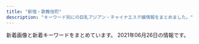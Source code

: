 ```yaml
---
title: "新宿・歌舞伎町"
description: "キーワード別にの巨乳アジアン・チャイナエステ嬢情報をまとめました。"
---
```


新着画像と新着キーワードをまとめています。
2021年06月26日の情報です。

<DmmAffiliateIns />
<KeywordTable
  shops={
    [
    {
        "keywords": {
            "85": 4,
            "86": 4,
            "C": 8,
            "E": 8,
            "87": 8
        },
        "station": "\u65b0\u5bbf\u4e09\u4e01\u76ee\u99c5E1\u51fa\u53e3",
        "url": "http://sakura-relax.net/",
        "name": "\u697d\u697d-\u30e9\u30af\u30e9\u30af-",
        "img_links": [
            "http://sakura-relax.net/images/cg03.jpg",
            "http://sakura-relax.net/link/menlog.jpg",
            "http://sakura-relax.net/images/tel.png",
            "http://sakura-relax.net/images/qrc.png",
            "http://sakura-relax.net/images/cg06.jpg",
            "http://sakura-relax.net/images/kan.jpg",
            "http://sakura-relax.net/images/cg07.jpg",
            "http://sakura-relax.net/images/top-img01.png",
            "http://sakura-relax.net/images/top-img02.png",
            "http://sakura-relax.net/images/cg04.jpg"
        ]
    },
    {
        "name": "KOYUKI",
        "url": "http://hi-msg.com/koyuki/",
        "keywords": {
            "C": 8
        },
        "station": "JR\u65b0\u5bbf\u99c5\u6771\u53e3",
        "img_links": [
            "http://hi-msg.com/koyuki/img/p-2.jpg",
            "http://hi-msg.com/koyuki/img/p-10.jpg",
            "http://hi-msg.com/koyuki/img/t-3.png",
            "http://hi-msg.com/koyuki/img/p-2-1.jpg",
            "http://hi-msg.com/koyuki/img/p-3.jpg",
            "http://hi-msg.com/koyuki/img/botton.png",
            "http://hi-msg.com/koyuki/img/p-6.jpg",
            "http://hi-msg.com/koyuki/img/english-t1.png",
            "http://hi-msg.com/koyuki/img/t-1.png",
            "http://hi-msg.com/koyuki/img/p-8.jpg",
            "http://hi-msg.com/koyuki/img/card.png",
            "http://hi-msg.com/koyuki/img/kanban4s.jpg",
            "http://hi-msg.com/koyuki/img/p-0.jpg",
            "http://hi-msg.com/koyuki/img/p-8-1.jpg",
            "http://hi-msg.com/koyuki/img/p-9.jpg",
            "http://hi-msg.com/koyuki/img/p-3-1.jpg",
            "http://hi-msg.com/koyuki/img/p-7.jpg",
            "http://hi-msg.com/koyuki/img/p-5.jpg",
            "http://hi-msg.com/koyuki/img/english-t5.png",
            "http://hi-msg.com/koyuki/img/english-t6.png",
            "http://hi-msg.com/koyuki/img/head.png",
            "http://hi-msg.com/koyuki/img/card-english.png",
            "http://hi-msg.com/koyuki/img/english-t4.png",
            "http://hi-msg.com/koyuki/img/t-2.png",
            "http://hi-msg.com/koyuki/img/newstback.png",
            "http://hi-msg.com/koyuki/img/p-1.jpg",
            "http://hi-msg.com/koyuki/img/p-7-1.jpg",
            "http://hi-msg.com/koyuki/img/tit.png",
            "http://hi-msg.com/koyuki/img/english-t3.png",
            "http://hi-msg.com/koyuki/img/tel.png",
            "http://hi-msg.com/koyuki/img/english-t2.png",
            "http://hi-msg.com/koyuki/img/p-11.jpg",
            "http://hi-msg.com/koyuki/img/p-4.jpg",
            "http://hi-msg.com/koyuki/img/p-6-1.jpg",
            "http://hi-msg.com/koyuki/img/kanban4.jpg",
            "http://hi-msg.com/koyuki/img/re.png",
            "http://hi-msg.com/koyuki/img/p-4-1.jpg"
        ]
    },
    {
        "station": "JR\u65b0\u5bbf\u99c5\u6771\u53e3",
        "url": "http://relaxia.work/",
        "img_links": [
            "http://relaxia.work/images/side_mobile.jpg",
            "http://relaxia.work/images/ico01.png",
            "http://relaxia.work/img/sizuka1.jpg",
            "http://relaxia.work/images/link_nav06.jpg",
            "http://relaxia.work/images/side_tel.jpg",
            "http://relaxia.work/img/yuki1.jpg",
            "http://relaxia.work/images/sp_top.jpg",
            "http://relaxia.work/img/haru1.jpg",
            "http://relaxia.work/images/note.jpg",
            "http://relaxia.work/images/info1.jpg",
            "http://relaxia.work/images/link_nav05.jpg",
            "http://relaxia.work/images/link_nav03.jpg",
            "http://relaxia.work/images/link_nav04.jpg",
            "http://relaxia.work/images/top.png",
            "http://relaxia.work/images/link_nav01.jpg",
            "http://relaxia.work/images/link_nav02.jpg",
            "http://relaxia.work/images/info2.jpg",
            "http://relaxia.work/images/top_slider01.jpg",
            "http://relaxia.work/images/info3.jpg",
            "http://relaxia.work/images/side_link.jpg"
        ],
        "name": "\u30ea\u30e9\u30af\u30b7\u30a2\u30fc",
        "keywords": {}
    },
    {
        "name": "\u65b0\u5bbf\u6975\u4e0a\u30e1\u30f3\u30ba\u30a8\u30b9\u30c6",
        "img_links": [],
        "station": "JR\u65b0\u5bbf\u99c5",
        "keywords": {},
        "url": "https://gokujo.iest.info/"
    },
    {
        "station": "JR\u65b0\u5bbf\u99c5\u6771\u53e3",
        "img_links": [
            "https://shinjuku-mensesthe.com/images/top1.jpg",
            "https://shinjuku-mensesthe.com/room/room-l1.jpg",
            "https://shinjuku-mensesthe.com/images/clear.png",
            "https://shinjuku-mensesthe.com/massage/2021/03/27/blog.jpg",
            "https://shinjuku-mensesthe.com/icon/line.png",
            "https://shinjuku-mensesthe.com/images/main-small.jpg",
            "https://shinjuku-mensesthe.com/icon/yelp.png",
            "https://shinjuku-mensesthe.com/button/blog.png",
            "https://shinjuku-mensesthe.com/images/footer-r.png",
            "https://shinjuku-mensesthe.com/staff/hikaru-l1.jpg",
            "https://shinjuku-mensesthe.com/massage/2020/10/21/risa-s1.jpg",
            "https://shinjuku-mensesthe.com/icon/twitter.png",
            "https://shinjuku-mensesthe.com/massage/2020/07/31/covit19.jpg",
            "https://shinjuku-mensesthe.com/staff/hikaru-s1.jpg",
            "https://shinjuku-mensesthe.com/images/footer-l.png",
            "https://shinjuku-mensesthe.com/massage/2020/09/14/hana-s1.jpg",
            "https://shinjuku-mensesthe.com/images/camp.png",
            "https://shinjuku-mensesthe.com/menu/blog.png",
            "https://shinjuku-mensesthe.com/staff/kana-l1.jpg",
            "https://shinjuku-mensesthe.com/icon/facebook.png",
            "https://shinjuku-mensesthe.com/staff/hana-l1.jpg",
            "https://shinjuku-mensesthe.com/images/top2.jpg",
            "https://scdn.line-apps.com/n/line_add_friends/btn/ja.png",
            "https://shinjuku-mensesthe.com/room/room-l2.jpg",
            "https://shinjuku-mensesthe.com/images/qrcode.png",
            "https://shinjuku-mensesthe.com/link/mens-esthe.png",
            "https://shinjuku-mensesthe.com/images/header3.png",
            "https://shinjuku-mensesthe.com/images/flower.png",
            "https://shinjuku-mensesthe.com/massage/2020/10/05/yuki-s1.jpg",
            "https://shinjuku-mensesthe.com/staff/seira-s1.jpg",
            "https://shinjuku-mensesthe.com/staff/kana-s1.jpg",
            "https://shinjuku-mensesthe.com/images/top3.jpg",
            "https://shinjuku-mensesthe.com/staff/shiori-s1.jpg",
            "https://shinjuku-mensesthe.com/staff/arisa-s1.jpg",
            "https://shinjuku-mensesthe.com/staff/yuki-s1.jpg",
            "https://shinjuku-mensesthe.com/staff/seira-l1.jpg",
            "https://shinjuku-mensesthe.com/menu/home.png",
            "https://shinjuku-mensesthe.com/button/home.png",
            "https://shinjuku-mensesthe.com/menu/staff.png",
            "https://shinjuku-mensesthe.com/staff/yuki-l1.jpg",
            "https://shinjuku-mensesthe.com/images/main-sp.jpg",
            "https://shinjuku-mensesthe.com/room/room-l4.jpg",
            "https://shinjuku-mensesthe.com/room/room-l3.jpg",
            "https://shinjuku-mensesthe.com/staff/hana-s1.jpg",
            "https://shinjuku-mensesthe.com/button/staff.png",
            "https://shinjuku-mensesthe.com/staff/arisa-l1.jpg",
            "https://shinjuku-mensesthe.com/images/main-top.jpg",
            "https://shinjuku-mensesthe.com/menu/info.png"
        ],
        "name": "\u5915\u9727 \u3086\u3046\u304e\u308a",
        "keywords": {},
        "url": "https://shinjuku-mensesthe.com/"
    },
    {
        "url": "http://aes-aroma.com/",
        "station": "JR\u65b0\u5bbf\u99c5\u5357\u53e3",
        "name": "\u7652\u3057\u306e\u5bbf",
        "keywords": {
            "C": 18
        },
        "img_links": [
            "http://aes-aroma.com/pic/head.png",
            "http://aes-aroma.com/staff/yoko/01.jpg",
            "http://aes-aroma.com/staff/mimi/01.jpg",
            "http://aes-aroma.com/staff/kaori/01.jpg",
            "http://aes-aroma.com/staff/koko/01.jpg",
            "http://aes-aroma.com/img/ttl_tnew.png",
            "http://aes-aroma.com/img/ttl_mobile.png",
            "http://aes-aroma.com/staff/miki/01.jpg",
            "http://aes-aroma.com/img/ttl_rec.png",
            "http://aes-aroma.com/img/ttl_pickup.png",
            "http://aes-aroma.com/img/ttl_staff.png",
            "http://aes-aroma.com/i/files/homeimg.jpg",
            "http://aes-aroma.com/staff/yoko/02.jpg",
            "http://aes-aroma.com/staff/nana/01.jpg",
            "http://aes-aroma.com/staff/yuri/01.jpg",
            "http://aes-aroma.com/staff/ai/01.jpg",
            "http://aes-aroma.com/staff/megumi/01.jpg"
        ]
    },
    {
        "station": "JR\u65b0\u5bbf\u99c5\u897f\u53e3",
        "img_links": [
            "http://sweety-est.tokyo/images/a4.jpg",
            "http://sweety-est.tokyo/images/slider-img003.jpg",
            "http://sweety-est.tokyo/images/a1.jpg",
            "http://sweety-est.tokyo/images/a7.jpg",
            "http://sweety-est.tokyo/images/m4.jpg",
            "http://sweety-est.tokyo/images/b-tel.png",
            "http://sweety-est.tokyo/images/a8.jpg",
            "http://sweety-est.tokyo/images/a5.jpg",
            "http://sweety-est.tokyo/images/qr.jpg",
            "http://sweety-est.tokyo/images/cg05.jpg",
            "http://sweety-est.tokyo/images/m1.jpg",
            "http://sweety-est.tokyo/images/slider-img002.jpg",
            "http://sweety-est.tokyo/images/a6.jpg",
            "http://sweety-est.tokyo/images/tit-sub6.jpg",
            "http://sweety-est.tokyo/images/slider-img001.jpg",
            "http://sweety-est.tokyo/images/tit-sub2.jpg",
            "http://sweety-est.tokyo/images/m2.jpg",
            "http://sweety-est.tokyo/images/sys.jpg",
            "http://sweety-est.tokyo/link/menlog.jpg",
            "http://sweety-est.tokyo/images/a3.jpg",
            "http://sweety-est.tokyo/images/kan1.jpg",
            "http://sweety-est.tokyo/images/b-online.png",
            "http://sweety-est.tokyo/images/cg02.jpg",
            "http://sweety-est.tokyo/images/tit-sub4.jpg",
            "http://sweety-est.tokyo/images/cg08.jpg",
            "http://sweety-est.tokyo/images/cg06.jpg",
            "http://sweety-est.tokyo/images/r3.jpg",
            "http://sweety-est.tokyo/images/r5.jpg",
            "http://sweety-est.tokyo/images/tit-sub1.jpg",
            "http://sweety-est.tokyo/images/tit-sub3.jpg",
            "http://sweety-est.tokyo/images/cg07.jpg",
            "http://sweety-est.tokyo/images/r1.jpg",
            "http://sweety-est.tokyo/images/kan.jpg",
            "http://sweety-est.tokyo/images/r6.jpg",
            "http://sweety-est.tokyo/images/pp.jpg",
            "http://sweety-est.tokyo/images/cg04.jpg",
            "http://sweety-est.tokyo/images/cg01.jpg",
            "http://sweety-est.tokyo/images/tit-sub5.jpg",
            "http://sweety-est.tokyo/images/r4.jpg",
            "http://sweety-est.tokyo/images/a2.jpg",
            "http://sweety-est.tokyo/images/cg03.jpg",
            "http://sweety-est.tokyo/images/cg011.jpg",
            "http://sweety-est.tokyo/images/m3.jpg",
            "http://sweety-est.tokyo/images/r2.jpg"
        ],
        "name": "sweet-\u30b9\u30a6\u30a3\u30fc\u30c8-",
        "keywords": {
            "86": 16,
            "E": 8,
            "D": 6
        },
        "url": "http://sweety-est.tokyo/"
    },
    {
        "url": "https://mens-esthe.xyz/",
        "station": "JR\u65b0\u5bbf\u99c5\u6771\u5357\u53e3",
        "name": "\u30b8\u30e5\u30ea\u30a2\u30f3",
        "keywords": {
            "95": 5,
            "84": 5,
            "86": 10,
            "F": 5,
            "D": 10
        },
        "img_links": [
            "https://mens-esthe.xyz/icon/yelp.png",
            "https://mens-esthe.xyz/staff/eri-l2.jpg",
            "https://mens-esthe.xyz/images/clear.png",
            "https://mens-esthe.xyz/staff/moe-s1.jpg",
            "https://mens-esthe.xyz/room/room-l4.jpg",
            "https://mens-esthe.xyz/staff/eri-s2.jpg",
            "https://mens-esthe.xyz/footer/footer-staff.png",
            "https://mens-esthe.xyz/images/main1.jpg",
            "https://mens-esthe.xyz/staff/yuuka-s2.jpg",
            "https://mens-esthe.xyz/staff/yuuka-s1.jpg",
            "https://mens-esthe.xyz/room/room-l5.jpg",
            "https://mens-esthe.xyz/images/header3.png",
            "https://mens-esthe.xyz/shinjuku/2021/06/11/4942043_0.jpg",
            "https://mens-esthe.xyz/room/room-l2.jpg",
            "https://mens-esthe.xyz/icon/facebook.png",
            "https://mens-esthe.xyz/room/room-l1.jpg",
            "https://mens-esthe.xyz/room/room-l3.jpg",
            "https://mens-esthe.xyz/staff/kana-s1.jpg",
            "https://mens-esthe.xyz/images/esthe2.jpg",
            "https://mens-esthe.xyz/images/esthe3.jpg",
            "https://mens-esthe.xyz/images/esthe4.jpg",
            "https://mens-esthe.xyz/staff/moe-l1.jpg",
            "https://mens-esthe.xyz/staff/yuuka-l2.jpg",
            "https://mens-esthe.xyz/room/room-l6.jpg",
            "https://mens-esthe.xyz/room/room-l8.jpg",
            "https://mens-esthe.xyz/images/qrcode.png",
            "https://mens-esthe.xyz/staff/eri-l1.jpg",
            "https://mens-esthe.xyz/staff/eri-s1.jpg",
            "https://mens-esthe.xyz/staff/yuuka-l1.jpg",
            "https://mens-esthe.xyz/icon/twitter.png",
            "https://mens-esthe.xyz/footer/footer-tel.png",
            "https://mens-esthe.xyz/staff/kana-s2.jpg",
            "https://mens-esthe.xyz/footer/footer-line.png",
            "https://mens-esthe.xyz/images/esthe1.jpg",
            "https://mens-esthe.xyz/staff/kana-l1.jpg",
            "https://mens-esthe.xyz/room/room-l7.jpg",
            "https://mens-esthe.xyz/images/main-sp.jpg",
            "https://mens-esthe.xyz/icon/line.png",
            "https://mens-esthe.xyz/staff/kana-l2.jpg"
        ]
    },
    {
        "img_links": [
            "http://yurali.oks.bz/photos/sites/48/2020/09/2020090809340917.jpg",
            "http://yurali.oks.bz/photos/sites/48/2020/09/2020090809341126.jpg",
            "http://yurali.oks.bz/images/mobile.jpg",
            "http://yurali.oks.bz/photos/sites/48/2021/03/2021033110254887.jpg",
            "http://yurali.oks.bz/images/acc4.jpg",
            "http://yurali.oks.bz/images/content.jpg",
            "http://yurali.oks.bz/images/room4.jpg",
            "http://yurali.oks.bz/images/acc3.jpg",
            "http://yurali.oks.bz/images/s2.jpg",
            "http://yurali.oks.bz/images/kanban.jpg",
            "http://yurali.oks.bz/photos/sites/48/2020/06/2020063002493351.jpg",
            "http://yurali.oks.bz/photos/sites/48/2021/03/2021033110254811.jpg",
            "http://yurali.oks.bz/images/room1.jpg",
            "http://yurali.oks.bz/images/s_new.png",
            "http://yurali.oks.bz/images/acc1.jpg",
            "http://yurali.oks.bz/images/room2.jpg",
            "http://yurali.oks.bz/images/top.jpg",
            "http://yurali.oks.bz/images/s4.jpg",
            "http://yurali.oks.bz/images/acc2.jpg",
            "http://yurali.oks.bz/images/room3.jpg",
            "http://yurali.oks.bz/images/line.jpg",
            "http://yurali.oks.bz/photos/sites/48/2020/09/2020090809341490.jpg",
            "http://yurali.oks.bz/images/s3.jpg",
            "http://yurali.oks.bz/images/s1.jpg",
            "http://yurali.oks.bz/images/right.jpg"
        ],
        "url": "http://yurali.oks.bz/",
        "station": "JR\u65b0\u5bbf\u99c5\u897f\u53e3",
        "keywords": {
            "\u80f8": 2,
            "87": 14,
            "E": 14,
            "D": 28,
            "85": 14,
            "86": 14
        },
        "name": "\u6c17\u697d"
    },
    {
        "station": "JR\u65b0\u5bbf\u99c5\u6771\u53e3",
        "img_links": [
            "http://crystal-est.net/uploads/crystal/2017/03/bnr_side_032.png",
            "http://ruby-es.com/uploads/rubyes/2017/02/img_info_04.png",
            "http://crystal-est.net/uploads/crystal/2017/03/ruby6.png",
            "http://crystal-est.net/uploads/crystal/2017/03/subvisual_qa.png",
            "http://crystal-est.net/uploads/crystal/2017/04/leftmovie.png",
            "http://crystal-est.net/uploads/crystal/images/subvisual_staff.png",
            "http://crystal-est.net/uploads/crystal/2017/03/subvisual_reserve.png",
            "http://ruby-es.com/uploads/rubyes/2017/02/img_info_03.png",
            "http://crystal-est.net/uploads/crystal/images/xing.png",
            "http://ruby-es.com/uploads/rubyes/2017/02/img_info_05.png",
            "http://crystal-est.net/uploads/crystal/2017/03/icon_flower.png",
            "http://ruby-es.com/uploads/rubyes/2017/02/img_info_06.png",
            "http://crystal-est.net/uploads/crystal/2018/08/wechatimg51.jpeg",
            "http://ruby-es.com/uploads/rubyes/2017/02/img_info_02.png",
            "http://crystal-est.net/uploads/crystal/2017/03/subvisual_contact.png",
            "http://crystal-est.net/uploads/crystal/images/p01.png",
            "http://crystal-est.net/uploads/crystal/2020/11/tel.jpg",
            "http://crystal-est.net/uploads/crystal/2017/03/treatment2.png",
            "http://crystal-est.net/uploads/crystal/2017/02/ameba.jpg",
            "http://crystal-est.net/uploads/crystal/2018/07/wechatimg30.jpeg",
            "http://crystal-est.net/uploads/crystal/2020/12/img_6902.jpg",
            "http://ruby-es.com/uploads/rubyes/2017/02/img_info_01.png",
            "http://crystal-est.net/uploads/crystal/2018/08/wechatimg49.jpeg",
            "http://crystal-est.net/uploads/crystal/2017/03/btn_top_03.png",
            "http://crystal-est.net/uploads/crystal/2017/03/bnr_side_credit1.png",
            "http://crystal-est.net/uploads/crystal/2017/04/line2.png",
            "http://crystal-est.net/uploads/crystal/2017/03/bnr_side_042.png",
            "http://crystal-est.net/uploads/crystal/2018/05/webwxgetmsgimg.jpeg",
            "http://crystal-est.net/uploads/crystal/images/no-photo.jpg",
            "http://crystal-est.net/uploads/crystal/2018/07/wechatimg26.jpeg",
            "http://crystal-est.net/uploads/crystal/images/icon_flower.png",
            "http://crystal-est.net/uploads/crystal/2017/03/subvisual_info.png",
            "http://crystal-est.net/uploads/crystal/2020/12/img_6830.jpg",
            "http://crystal-est.net/uploads/crystal/2017/02/wifi.jpg",
            "http://crystal-est.net/uploads/crystal/2017/03/subvisual_magazine1.png",
            "http://crystal-est.net/uploads/crystal/2018/07/wechatimg125.jpeg",
            "http://crystal-est.net/uploads/crystal/2017/03/subvisual_link.png",
            "http://crystal-est.net/uploads/crystal/2017/03/bnr_side_052.png",
            "http://crystal-est.net/uploads/crystal/2017/03/btn_top_02.png",
            "http://crystal-est.net/uploads/crystal/2017/04/bnr_side_01.png",
            "http://crystal-est.net/uploads/crystal/2017/03/btn_top_01.png",
            "http://crystal-est.net/uploads/crystal/2017/03/subvisual_enquete1.png",
            "http://crystal-est.net/uploads/crystal/2017/04/web.png",
            "http://crystal-est.net/uploads/crystal/2018/05/mayu1.jpeg",
            "http://crystal-est.net/uploads/crystal/2018/07/wechatimg31.jpeg"
        ],
        "name": "\u30af\u30ea\u30b9\u30bf\u30eb",
        "keywords": {
            "C": 2
        },
        "url": "http://crystal-est.net/"
    },
    {
        "station": "\u897f\u6b66\u65b0\u5bbf\u99c5\u5317\u53e3",
        "url": "http://ciretva.xyz/",
        "keywords": {
            "86": 2,
            "D": 3
        },
        "name": "\u4f73\u7e01 \uff5e\u304b\u3048\u3093\uff5e",
        "img_links": [
            "http://ciretva.xyz/uploads/201021/1-201021155932238.jpg",
            "http://ciretva.xyz/uploads/201021/1-201021155925315.jpg",
            "http://ciretva.xyz/picture/s_staff.png",
            "http://ciretva.xyz/uploads/201021/1-201021155T9631.jpg",
            "http://ciretva.xyz/picture/news.jpg",
            "http://ciretva.xyz/picture/room1.jpg",
            "http://ciretva.xyz/picture/face.jpg",
            "http://ciretva.xyz/uploads/210601/1-2106011H604649.jpg",
            "http://ciretva.xyz/picture/pick.jpg",
            "http://ciretva.xyz/picture/room4.jpg",
            "http://ciretva.xyz/picture/room3.jpg",
            "http://ciretva.xyz/picture/face_bj1.png",
            "http://ciretva.xyz/picture/top.jpg",
            "http://ciretva.xyz/uploads/201021/1-201021155T02L.jpg",
            "http://ciretva.xyz/uploads/210601/1-2106011H615V5.jpg",
            "http://ciretva.xyz/picture/room2.jpg"
        ]
    },
    {
        "name": "\u7fbd\u8863\uff5e\u306f\u3054\u308d\u3082\uff5e",
        "station": "JR\u65b0\u5bbf\u99c5\u6771\u53e3\u30fb\u6b4c\u821e\u4f0e\u753a",
        "url": "https://www.hagoromo.tokyo/",
        "img_links": [
            "https://static.wixstatic.com/media/1f1430_7ff5719c25b243d18c7fb6db890677f9~mv2.jpg",
            "https://static.wixstatic.com/media/1f1430_4ef445c14af547ffb085a4c73252e22c~mv2.jpg",
            "https://static.wixstatic.com/media/1f1430_f4c9cbbcc36c44f1a8be8eb3138b0b46~mv2.jpg",
            "https://static.wixstatic.com/media/1f1430_c572ee153c0c46e096e6301fe82e2f11~mv2.jpg",
            "https://static.wixstatic.com/media/1f1430_d0a7ae614e0b423886aa6d1beca9a87a~mv2.jpg",
            "https://static.wixstatic.com/media/1f1430_184f66b9eb914c26b47be78d54152284~mv2.jpg",
            "https://static.wixstatic.com/media/1f1430_704c1cfac22b4288a4aaa588c496ab40~mv2.jpg",
            "https://static.wixstatic.com/media/1f1430_04f93cdec45f4c4e8d0fa69dc26b3e38~mv2.jpg",
            "https://static.wixstatic.com/media/1f1430_e11d2a49cf1a4130a10a3e09053a46fc~mv2.png",
            "https://static.wixstatic.com/media/1f1430_c12fa837f18643e8a167f283f823ecd9~mv2.jpg",
            "https://static.wixstatic.com/media/1f1430_e5113a1a86b8410db0438745823a2d2c~mv2.png",
            "https://static.wixstatic.com/media/1f1430_f16ba939f42f47d688a43ba736f9d100~mv2.jpg",
            "https://static.wixstatic.com/media/1f1430_8e7ae52f03b14e31be6ff7b1038f2896~mv2.jpg",
            "https://static.wixstatic.com/media/1f1430_5b6db55133674387b978465361d1f5af~mv2.jpg",
            "https://static.wixstatic.com/media/1f1430_d824a82ebc40424facf31978d80b293b~mv2.png",
            "https://static.wixstatic.com/media/1f1430_4b2c5243bdbe40858057386a16dce231~mv2.png",
            "https://static.wixstatic.com/media/1f1430_27c850c6656448c68b705e2a69f8d3e0~mv2.png",
            "https://static.wixstatic.com/media/1f1430_d26df1a13af049c9a7afeac5e58c5323~mv2.jpg",
            "https://static.wixstatic.com/media/1f1430_b6622178bf9c45a68912520b4b2de175~mv2.png",
            "https://static.wixstatic.com/media/1f1430_0ea86bd4429f44fa96f0a1277a1c2d6e~mv2.jpg",
            "https://static.wixstatic.com/media/1f1430_c48456140f404f1eb9a47dfd01d1d032~mv2.jpg",
            "https://static.wixstatic.com/media/1f1430_890ca68d29e04e7a8c96e4198a653ed3~mv2.jpg",
            "https://static.wixstatic.com/media/1f1430_2511e8409a39492bab1eeffd58a5eb1f~mv2.jpg"
        ],
        "keywords": {}
    },
    {
        "station": "JR\u65b0\u5bbf\u99c5\u6771\u53e3",
        "keywords": {},
        "name": "\u7652\u83ef \u3086\u3046\u304b",
        "url": "http://www.yuuka.info/",
        "img_links": [
            "http://www.yuuka.info/images/int1.jpg",
            "http://www.yuuka.info/images/ta.jpg",
            "http://www.yuuka.info/images/up.png",
            "http://www.yuuka.info/images/tel.jpg",
            "http://www.yuuka.info/images/mobile.jpg",
            "http://www.yuuka.info/images/staff_t.jpg",
            "http://www.yuuka.info/images/rec1.jpg",
            "http://www.yuuka.info/images/3.jpg",
            "http://www.yuuka.info/images/4.jpg",
            "http://www.yuuka.info/img/miyu1.jpg",
            "http://www.yuuka.info/img/momo1.jpg",
            "http://www.yuuka.info/images/1.jpg",
            "http://www.yuuka.info/img/sayaka1.jpg",
            "http://www.yuuka.info/images/head.jpg",
            "http://www.yuuka.info/images/rec2.jpg",
            "http://www.yuuka.info/img/rina1.jpg",
            "http://www.yuuka.info/images/sys.jpg",
            "http://www.yuuka.info/images/2.jpg",
            "http://www.yuuka.info/images/int2.jpg",
            "http://www.yuuka.info/images/news.jpg",
            "http://www.yuuka.info/images/interior_t.jpg"
        ]
    },
    {
        "keywords": {},
        "img_links": [
            "http://www.yu-yu.work/staff/nana.jpg",
            "http://www.yu-yu.work/images/head.jpg",
            "http://www.yu-yu.work/images/5.jpg",
            "http://www.yu-yu.work/images/ac1.jpg",
            "http://www.yu-yu.work/images/staff_t.jpg",
            "http://www.yu-yu.work/images/b1.jpg",
            "http://www.yu-yu.work/images/sys4.jpg",
            "http://www.yu-yu.work/images/6.jpg",
            "http://www.yu-yu.work/images/sys3.jpg",
            "http://www.yu-yu.work/img/yumi1.jpg",
            "http://www.yu-yu.work/images/news.jpg",
            "http://www.yu-yu.work/images/interior_t.jpg",
            "http://www.yu-yu.work/images/line.png",
            "http://www.yu-yu.work/images/mobile.jpg",
            "http://www.yu-yu.work/img/miki1.jpg",
            "http://www.yu-yu.work/images/ac2.jpg",
            "http://www.yu-yu.work/images/2.jpg",
            "http://www.yu-yu.work/staff/miki.jpg",
            "http://www.yu-yu.work/images/int2.png",
            "http://www.yu-yu.work/images/b2.jpg",
            "http://www.yu-yu.work/staff/misaki.jpg",
            "http://www.yu-yu.work/staff/yumi.jpg",
            "http://www.yu-yu.work/img/misaki1.jpg",
            "http://www.yu-yu.work/images/info.jpg",
            "http://www.yu-yu.work/images/int1.png",
            "http://www.yu-yu.work/images/sys1.jpg",
            "http://www.yu-yu.work/img/nana1.jpg",
            "http://www.yu-yu.work/images/7.jpg",
            "http://www.yu-yu.work/images/sys2.jpg"
        ],
        "name": "\u8679\u83ef \u3044\u308d\u306f",
        "url": "http://www.yu-yu.work/",
        "station": "\u897f\u6b66\u65b0\u5bbf\u99c5\u5317\u53e3"
    },
    {
        "img_links": [
            "http://in-esthe.com/relair/img/head.png",
            "http://in-esthe.com/relair/img/t-3.png",
            "http://in-esthe.com/relair/img/p-0.jpg",
            "http://in-esthe.com/relair/img/p-9.jpg",
            "http://in-esthe.com/relair/img/p-2.jpg",
            "http://in-esthe.com/relair/img/fla1.png",
            "http://in-esthe.com/relair/img/p-1.jpg",
            "http://in-esthe.com/relair/img/p-8.jpg",
            "http://in-esthe.com/relair/img/t-1.png",
            "http://in-esthe.com/relair/img/english-t3.png",
            "http://in-esthe.com/relair/img/t-2.png",
            "http://in-esthe.com/relair/img/english-t4.png",
            "http://in-esthe.com/relair/img/twitter.png",
            "http://in-esthe.com/relair/img/tel.png",
            "http://in-esthe.com/relair/img/english-t5.png",
            "http://in-esthe.com/relair/img/fla.png",
            "http://in-esthe.com/relair/img/newstback.png",
            "http://in-esthe.com/relair/img/english-t6.png",
            "http://in-esthe.com/relair/img/p-3-1.jpg",
            "http://in-esthe.com/relair/img/card-english.png",
            "http://in-esthe.com/relair/img/fla2.png",
            "http://in-esthe.com/relair/img/p-3.jpg",
            "http://in-esthe.com/relair/img/s-1.jpg",
            "http://in-esthe.com/relair/img/p-1-1.jpg",
            "http://in-esthe.com/relair/img/english-t2.png",
            "http://in-esthe.com/relair/img/re.png",
            "http://in-esthe.com/relair/img/english-t1.png",
            "http://in-esthe.com/relair/img/p-7.jpg",
            "http://in-esthe.com/relair/img/botton.png",
            "http://in-esthe.com/relair/img/kanban4.jpg"
        ],
        "url": "http://in-esthe.com/relair/",
        "name": "RELAIR \uff5e\u30ea\u30ec\u30a2\uff5e",
        "station": "\u65b0\u5bbf\u897f\u53e3\u99c5D5\u51fa\u53e3",
        "keywords": {
            "C": 8
        }
    },
    {
        "url": "http://pure-resort.tyo.cm/",
        "keywords": {},
        "img_links": [],
        "station": "JR\u65b0\u5bbf\u99c5\u6771\u53e3",
        "name": "\u30d4\u30e5\u30a2\u30ea\u30be\u30fc\u30c8II"
    },
    {
        "station": "\u897f\u6b66\u65b0\u5bbf\u99c5\u5317\u53e3",
        "url": "http://genkimorimori.este88.com/",
        "img_links": [
            "http://genkimorimori.este88.com/img/kaori1.jpg",
            "http://genkimorimori.este88.com/images/mika1.jpg",
            "http://genkimorimori.este88.com/images/kaori1.jpg",
            "http://genkimorimori.este88.com/images/r01.jpg",
            "http://genkimorimori.este88.com/images/koyuki1.jpg",
            "http://genkimorimori.este88.com/gals/nnana1.jpg",
            "http://genkimorimori.este88.com/gals/koko1.jpg",
            "http://genkimorimori.este88.com/images/ph1.jpg",
            "http://genkimorimori.este88.com/img/koyuki1.jpg",
            "http://genkimorimori.este88.com/images/r04.jpg",
            "http://genkimorimori.este88.com/images/momo1.jpg",
            "http://genkimorimori.este88.com/images/kixyoko1.jpg",
            "http://genkimorimori.este88.com/img/mika1.jpg",
            "http://genkimorimori.este88.com/images/r02.jpg",
            "http://genkimorimori.este88.com/img/kixyoko1.jpg",
            "http://genkimorimori.este88.com/gals/sayuri1.jpg",
            "http://genkimorimori.este88.com/img/momo1.jpg",
            "http://genkimorimori.este88.com/gals/risa1.jpg"
        ],
        "keywords": {},
        "name": "\u5143\u6c17\u30e2\u30ea\u30e2\u30ea"
    },
    {
        "url": "http://clear-es.net/",
        "img_links": [
            "http://clear-es.net/images/index_03.jpg",
            "http://clear-es.net/yamituki-n/uploads/images/yui01.jpg",
            "http://clear-es.net/images/index_23.jpg",
            "http://clear-es.net/uploads/c8a6186524d872100cc89c100d1f3728.jpg",
            "http://clear-es.net/images/index_25.jpg",
            "http://clear-es.net/images/index_18.jpg",
            "http://clear-es.net/images/index_24.jpg",
            "http://clear-es.net/uploads/10299154955d10c3b815a5638a35a934.jpg",
            "http://clear-es.net/images/index_13.jpg",
            "http://clear-es.net/images/index_12.jpg",
            "http://clear-es.net/images/index_04.jpg",
            "http://clear-es.net/yamituki-n/uploads/images/mimi-01s.jpg",
            "http://clear-es.net/images/index_09.jpg",
            "http://clear-es.net/uploads/f426bd85a8f6a9eac87e55b2d44c4bd5.jpg",
            "http://clear-es.net/images/index_02.jpg",
            "http://clear-es.net/images/index_07.jpg",
            "http://clear-es.net/images/index_11.jpg",
            "http://clear-es.net/images/index_26.jpg",
            "http://clear-es.net/images/index_28_01.jpg",
            "http://clear-es.net/my_work/images/pic1.png",
            "http://clear-es.net/yamituki-n/uploads/images/rena01.jpg",
            "http://clear-es.net/images/girls_11.jpg",
            "http://clear-es.net/yamituki-n/uploads/images/satomi2.jpg",
            "http://clear-es.net/yamituki-n/uploads/images/emi3.jpg",
            "http://clear-es.net/yamituki-n/uploads/images/mmexport1576417470781.jpg",
            "http://clear-es.net/images/index_17.jpg",
            "http://clear-es.net/images/girls_03.jpg",
            "http://clear-es.net/uploads/22c8968348a9acc2dfc9ab0aecb09c27.jpg",
            "http://clear-es.net/images/index_15.jpg",
            "http://clear-es.net/images/index_10.jpg",
            "http://clear-es.net/images/service_11.jpg",
            "http://clear-es.net/uploads/2aa97908694153fb149943f0b8445352.jpg",
            "http://clear-es.net/yamituki-n/uploads/images/satomi21.jpg",
            "http://clear-es.net/images/index_06.jpg",
            "http://clear-es.net/yamituki-n/uploads/images/juri01s.jpg",
            "http://clear-es.net/uploads/97eb17743f96fd7f0551aab0bedd5e6f.jpg",
            "http://clear-es.net/uploads/a62d7f24a5b9a4fd5aeef678eb24ef4b.jpg",
            "http://clear-es.net/images/index_28.jpg",
            "http://clear-es.net/images/index_05.jpg",
            "http://clear-es.net/uploads/d1dd85f8fb55d0e70a55a6dafa8ff601.jpg",
            "http://clear-es.net/images/girls_13.jpg",
            "http://clear-es.net/images/index_21.jpg",
            "http://clear-es.net/uploads/c1f6d0346f5cb109ac62c21a58c7deff.jpg",
            "http://clear-es.net/uploads/f73e8f67358edf8e94cf35d345a7af08.jpg",
            "http://clear-es.net/yamituki-n/uploads/images/rena02.jpg",
            "http://clear-es.net/yamituki-n/uploads/images/rika55ss.jpg",
            "http://clear-es.net/yamituki-n/uploads/images/mika03s.jpg",
            "http://clear-es.net/images/koko_1.jpg",
            "http://clear-es.net/uploads/09bdd5637edec4bfa3d47a7e9874640b.jpg",
            "http://clear-es.net/images/index_01.jpg",
            "http://clear-es.net/images/index_27.jpg",
            "http://clear-es.net/images/index_14.jpg",
            "http://clear-es.net/images/index_19.jpg",
            "http://clear-es.net/uploads/0141717ce8be90c90f41c0c8eb5c92fe.jpg",
            "http://clear-es.net/images/gallery_11.jpg",
            "http://clear-es.net/images/index_20.jpg",
            "http://clear-es.net/uploads/cec0ed392fe00d8e3ff867c0625809e6.jpg",
            "http://clear-es.net/images/index_08.jpg"
        ],
        "name": "CLEAR-\u30af\u30ea\u30a2-",
        "station": "\u897f\u6b66\u65b0\u5bbf\u99c5\u5317\u53e3",
        "keywords": {
            "87": 2,
            "C": 3,
            "89": 1,
            "D": 8,
            "90": 1,
            "88": 4,
            "F": 1,
            "86": 4
        }
    },
    {
        "keywords": {},
        "station": "JR\u65b0\u5bbf\u99c5\u897f\u53e3",
        "url": "http://fairy-girl.work/",
        "name": "Fairy Girl",
        "img_links": [
            "http://fairy-girl.work/images/interior_t.jpg",
            "http://fairy-girl.work/staff/rara.jpg",
            "http://fairy-girl.work/staff/kana.jpg",
            "http://fairy-girl.work/img/rara1.jpg",
            "http://fairy-girl.work/img/yuyu1.jpg",
            "http://fairy-girl.work/images/3.jpg",
            "http://fairy-girl.work/images/sys1.jpg",
            "http://fairy-girl.work/images/10.jpg",
            "http://fairy-girl.work/images/ac1.jpg",
            "http://fairy-girl.work/img/eri1.jpg",
            "http://fairy-girl.work/images/bana0404_4.png",
            "http://fairy-girl.work/images/news.jpg",
            "http://fairy-girl.work/staff/mari.jpg",
            "http://fairy-girl.work/img/rina1.jpg",
            "http://fairy-girl.work/img/yuki1.jpg",
            "http://fairy-girl.work/img/kiki1.jpg",
            "http://fairy-girl.work/images/11.jpg",
            "http://fairy-girl.work/images/int1.jpg",
            "http://fairy-girl.work/staff/hitomi.jpg",
            "http://fairy-girl.work/images/6.jpg",
            "http://fairy-girl.work/staff/kiki.jpg",
            "http://fairy-girl.work/img/misa1.jpg",
            "http://fairy-girl.work/img/kana1.jpg",
            "http://fairy-girl.work/img/hitomi1.jpg",
            "http://fairy-girl.work/staff/yuyu.jpg",
            "http://fairy-girl.work/images/int2.jpg",
            "http://fairy-girl.work/images/8.jpg",
            "http://fairy-girl.work/img/eri2.jpg",
            "http://fairy-girl.work/images/line.png",
            "http://fairy-girl.work/images/mobile.jpg",
            "http://fairy-girl.work/images/9.jpg",
            "http://fairy-girl.work/staff/rina.jpg",
            "http://fairy-girl.work/images/sys4.jpg",
            "http://fairy-girl.work/images/7.jpg",
            "http://fairy-girl.work/staff/yuki.jpg",
            "http://fairy-girl.work/staff/eri.jpg",
            "http://fairy-girl.work/img/kiki2.jpg",
            "http://fairy-girl.work/images/staff_t.jpg",
            "http://fairy-girl.work/images/12.jpg",
            "http://fairy-girl.work/images/2.jpg",
            "http://fairy-girl.work/staff/rika.jpg",
            "http://fairy-girl.work/images/sys2.jpg",
            "http://fairy-girl.work/images/ac2.jpg",
            "http://fairy-girl.work/images/sys5.jpg",
            "http://fairy-girl.work/images/1.jpg",
            "http://fairy-girl.work/images/5.jpg",
            "http://fairy-girl.work/staff/misa.jpg",
            "http://fairy-girl.work/img/mari1.jpg",
            "http://fairy-girl.work/images/tr.jpg",
            "http://fairy-girl.work/img/rika1.jpg",
            "http://fairy-girl.work/images/sys3.jpg"
        ]
    },
    {
        "keywords": {},
        "station": "\u65b0\u5bbf\u5fa1\u82d1\u524d\u99c53\u756a\u51fa\u53e3",
        "name": "\u5fa1\u82d1 -\u304e\u3087\u3048\u3093-",
        "url": "http://www.night.ne.jp/tokyo/gyoen/",
        "img_links": [
            "http://www.night.ne.jp/tokyo/gyoen/img/skill_3.jpg",
            "http://www.night.ne.jp/nightnet/img/13.jpg",
            "http://www.night.ne.jp/_format/W/img/whats_view.jpg",
            "http://www.night.ne.jp/_format/W/img/index_enter_1.jpg",
            "http://www.night.ne.jp/nightnet/img/11.jpg",
            "http://www.night.ne.jp/nightnet/img/7.jpg",
            "http://www.night.ne.jp/_format/W/img/whats_skill.jpg",
            "http://www.night.ne.jp/nightnet/img/16.jpg",
            "http://www.night.ne.jp/tokyo/gyoen/img/index_top.jpg",
            "http://www.night.ne.jp/tokyo/gyoen/img/view_4.jpg",
            "http://www.night.ne.jp/tokyo/gyoen/img/index_skill.jpg",
            "http://www.night.ne.jp/nightnet/img/3.jpg",
            "http://www.night.ne.jp/tokyo/gyoen/img/view_3.jpg",
            "http://www.night.ne.jp/nightnet/img/15.jpg",
            "http://www.night.ne.jp/nightnet/img/1.jpg",
            "http://www.night.ne.jp/nightnet/img/5.jpg",
            "http://www.night.ne.jp/nightnet/img/2.jpg",
            "http://www.night.ne.jp/nightnet/img/10.jpg",
            "http://www.night.ne.jp/nightnet/img/14.jpg",
            "http://www.night.ne.jp/nightnet/img/12a.jpg",
            "http://www.night.ne.jp/tokyo/gyoen/img/index.jpg",
            "http://www.night.ne.jp/nightnet/img/17.jpg",
            "http://www.night.ne.jp/tokyo/gyoen/img/skill_1.jpg",
            "http://www.night.ne.jp/_format/W/img/whats_news.jpg",
            "http://www.night.ne.jp/nightnet/img/8.jpg",
            "http://www.night.ne.jp/nightnet/img/9.jpg",
            "http://www.night.ne.jp/tokyo/gyoen/img/skill_2.jpg",
            "http://www.night.ne.jp/tokyo/gyoen/img/view_2.jpg",
            "http://www.night.ne.jp/tokyo/gyoen/img/view_1.jpg",
            "http://www.night.ne.jp/nightnet/img/4.jpg",
            "http://www.night.ne.jp/nightnet/img/6.jpg",
            "http://www.night.ne.jp/tokyo/gyoen/img/index_view.jpg",
            "http://www.night.ne.jp/tokyo/gyoen/img/qr_code.jpg"
        ]
    },
    {
        "url": "http://aroma-massage.red/",
        "name": "\u30c6\u30bb\u30e9-Tethera-",
        "keywords": {
            "D": 20
        },
        "station": "JR\u65b0\u5bbf\u99c5\u6771\u53e3",
        "img_links": [
            "http://aroma-massage.red/images/cg02.jpg",
            "http://aroma-massage.red/images/ttl-concept.png",
            "http://aroma-massage.red/images/img-header-mainvisual01t.jpg",
            "http://aroma-massage.red/images/txt-footer-copyright.png",
            "http://aroma-massage.red/images/bnr-sp-campaign01.jpg",
            "http://aroma-massage.red/images/ttl-qrf.png",
            "http://aroma-massage.red/images/acc1.jpg",
            "http://aroma-massage.red/images/img-link.jpg",
            "http://aroma-massage.red/images/cg06.jpg",
            "http://aroma-massage.red/images/ttl-qr.png",
            "http://aroma-massage.red/images/ttl-information.png",
            "http://aroma-massage.red/images/bg-image-consept02.png",
            "http://aroma-massage.red/images/ttl-informationt.png",
            "http://aroma-massage.red/images/acc.jpg",
            "http://aroma-massage.red/images/ttl-therapist.png",
            "http://aroma-massage.red/images/bg-image-consept.png",
            "http://aroma-massage.red/images/txt-header-phonet.png",
            "http://aroma-massage.red/images/cg01.jpg",
            "http://aroma-massage.red/images/txt-header-phone.png",
            "http://aroma-massage.red/images/img-header-mainvisual01.jpg",
            "http://aroma-massage.red/images/txt-header-storeinfo.png",
            "http://aroma-massage.red/images/img-linkt.jpg",
            "http://aroma-massage.red/images/bnr-campaign01.jpg",
            "http://aroma-massage.red/images/qr.jpg",
            "http://aroma-massage.red/images/ttl-conceptt.png",
            "http://aroma-massage.red/images/cg05.jpg",
            "http://aroma-massage.red/images/img-therapistt.jpg",
            "http://aroma-massage.red/images/ttl-qrt.png",
            "http://aroma-massage.red/images/kan.jpg",
            "http://aroma-massage.red/images/ttl-pickup.png",
            "http://aroma-massage.red/images/ttl-concept2t.png",
            "http://aroma-massage.red/images/cg03.jpg",
            "http://aroma-massage.red/images/ttl-pickupt.png",
            "http://aroma-massage.red/images/ttl-link.png",
            "http://aroma-massage.red/images/img-therapist.jpg",
            "http://aroma-massage.red/images/ttl-concept2.png"
        ]
    }
]
}
/>
<DmmAffiliateScript />
